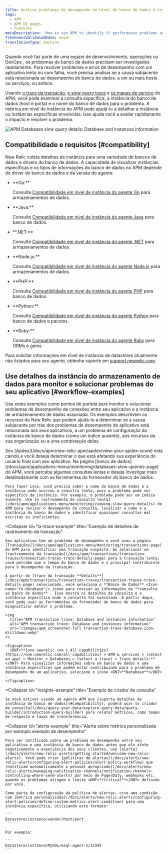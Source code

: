 ```yaml
---
title: Analise problemas de desempenho em nível de banco de dados e instância
tags:
  - APM
  - APM UI pages
  - Features
metaDescription: 'How to use APM to identify if performance problems and errors are due to database performance, one or more hosts/instances or services, or both.'
freshnessValidatedDate: never
translationType: machine
---
```


Quando você faz parte de uma equipe de desenvolvimento, operações ou DevOps , os problemas de banco de dados precisam ser investigados rapidamente. Para resolver problemas e erros de desempenho com um aplicativo lento ou com falha, você precisa analisar se a causa subjacente está relacionada ao desempenho do banco de dados, a um ou mais hosts ou serviços, ou ambos.

Usando [o trace da transação](/docs/apm/transactions/transaction-traces/transaction-traces), [o slow query trace](/docs/apm/applications-menu/monitoring/viewing-slow-query-details) e [os mapas de serviço](/docs/data-analysis/service-maps/get-started/service-maps-visualize-monitor-apps-entire-architecture) do APM, você pode examinar a consulta específica, a instância do banco de dados (host e porta) e o nome do banco de dados para o problema. A métrica em nível de instância do APM pode ajudá-lo a detalhar a instância ou instâncias específicas envolvidas. Isso ajuda você a avaliar rapidamente o impacto e resolver o problema.

<img
  title="APM Databases slow query details: Database and instances information"
  alt="APM Databases slow query details: Database and instances information"
  src="/images/apm_screenshot-full_database-overview.webp"
/>

## Compatibilidade e requisitos [#compatibility]

New Relic coleta detalhes de instância para uma variedade de bancos de dados e drivers do banco de dados. A capacidade de visualizar instâncias específicas e os tipos de informações do banco de dados no APM depende do driver do banco de dados e da versão do agente:

* <DNT>
    **Go:**
  </DNT>

  Consulte [Compatibilidade em nível de instância do agente Go](/docs/agents/go-agent/get-started/go-agent-compatibility-requirements#datastores) para armazenamentos de dados.

* <DNT>
    **Java:**
  </DNT>

  Consulte [Compatibilidade em nível de instância do agente Java](/docs/agents/java-agent/getting-started/compatibility-requirements-java-agent#instance-level-db) para banco de dados.

* <DNT>
    **.NET:**
  </DNT>

  Consulte [Compatibilidade em nível de instância do agente .NET](/docs/agents/net-agent/getting-started/compatibility-requirements-net-agent#instance-details) para armazenamentos de dados.

* <DNT>
    **Node.js:**
  </DNT>

  Consulte [Compatibilidade em nível de instância do agente Node.js](/docs/agents/nodejs-agent/getting-started/compatibility-requirements-nodejs-agent#instance-details) para armazenamentos de dados.

* <DNT>
    **PHP:**
  </DNT>

  Consulte [Compatibilidade em nível de instância do agente PHP](/docs/agents/php-agent/getting-started/php-agent-compatibility-requirements#instance-details) para banco de dados.

* <DNT>
    **Python:**
  </DNT>

  Consulte [Compatibilidade em nível de instância do agente Python](/docs/agents/python-agent/getting-started/instrumented-python-packages#instance-details) para banco de dados e pacotes.

* <DNT>
    **Ruby:**
  </DNT>

  Consulte [Compatibilidade em nível de instância do agente Ruby](/docs/agents/ruby-agent/getting-started/ruby-agent-requirements-supported-frameworks#instance_details) para ORMs e gems.

Para solicitar informações em nível de instância de datastores atualmente não listados para seu agente, obtenha suporte em [support.newrelic.com](https://support.newrelic.com).

## Use detalhes da instância do armazenamento de dados para monitor e solucionar problemas do seu aplicativo [#workflow-examples]

Use estes exemplos como pontos de partida para monitor e solucionar problemas de desempenho de conexões entre seu aplicativo e a instância de armazenamento de dados associada. Os exemplos descrevem os recursos do New Relic que podem ajudá-lo a determinar se a causa subjacente por trás dos problemas de desempenho do aplicativo está relacionada aos seus aplicativos, a um problema de configuração da instância de banco de dados (como um índice ausente), aos recursos da sua organização ou a uma combinação deles.

<CollapserGroup>
  <Collapser
    id="slow-sql-example"
    title="Exemplo de detalhes trace de consulta lenta"
  >
    Seu [Apdex](/docs/apm/new-relic-apm/apdex/view-your-apdex-score) está caindo e você deseja determinar o que está afetando sua experiência do usuário final com seu aplicativo. Na página [banco de dados](/docs/apm/applications-menu/monitoring/databases-slow-queries-page) do APM, você percebe algumas consultas lentas e deseja investigar mais detalhadamente com as ferramentas do fornecedor do banco de dados.

    Para fazer isso, você precisa saber o nome do banco de dados e a instância onde ocorreu a consulta lenta, pois o problema pode ser específico da instância. Por exemplo, o problema pode ser um índice ausente. Use [o rastreamento de consulta lenta](/docs/apm/applications-menu/monitoring/viewing-slow-query-details) do APM para revisar o desempenho da consulta, localizar o nome e a instância do banco de dados e identificar quaisquer consultas mal escritas ou ineficientes.
  </Collapser>

  <Collapser
    id="tx-trace-example"
    title="Exemplo de detalhes de rastreamento da transação"
  >
    Seu aplicativo tem um problema de desempenho e você usou a página [Transações](/docs/apm/applications-menu/monitoring/transactions-page) do APM para identificar uma transação suspeita. Ao selecionar um [rastreamento da transação](/docs/apm/transactions/transaction-traces/transaction-traces-trace-details-page) para a transação lenta, você percebe que o tempo do banco de dados é o principal contribuinte para o desempenho da transação.

    A partir do [trace da transação **Details**](/docs/apm/transactions/transaction-traces/transaction-traces-trace-details-page) selecionado, você seleciona o **Banco de Dados** <Icon name="fe-database"/> ícone para revisar as informações da **consulta ao banco de dados** . Isso mostra os detalhes da consulta e a instância específica onde a consulta foi executada. A partir daqui, você pode usar as ferramentas do fornecedor de banco de dados para diagnosticar melhor o problema.

    <img
      title="APM transaction trace: Database and instances information"
      alt="APM transaction trace: Database and instances information"
      src="/images/apm_screenshot-full_transaction-trace-database-icon-drilldown.webp"
    />

    <figcaption>
      <DNT>**[one.newrelic.com > All capabilities](https://one.newrelic.com/all-capabilities) > APM & services > (select an app) > Monitor > Databases > (select a trace) > Trace details:**</DNT> Para visualizar informações sobre um banco de dados e uma instância específicos que podem estar contribuindo para o problema de desempenho de um aplicativo, selecione o ícone <DNT>**Database**</DNT> .
    </figcaption>
  </Collapser>

  <Collapser
    id="insights-example"
    title="Exemplo de criador de consulta"
  >
    Se você estiver usando um agente APM que [suporta detalhes de instância de banco de dados](#compatibility), poderá usar [o criador de consulta](/docs/query-your-data/explore-query-data/query-builder/introduction-query-builder) para relatar métricas, como tempo de resposta e taxas de transferência.
  </Collapser>

  <Collapser
    id="alerts-example"
    title="Alerta sobre métrica personalizada por exemplo exemplo de desempenho"
  >
    Para ser notificado sobre um problema de desempenho entre seu aplicativo e uma instância de banco de dados antes que ele afete negativamente a experiência dos seus clientes, use [alerta](/docs/alerts/new-relic-alerts/getting-started/welcome-new-relic-alerts). Você pode criar [políticas de alertas](/docs/alerts/new-relic-alerts/configuring-alert-policies/alert-policy-workflow) que [notificam automaticamente o pessoal apropriado](/docs/alerts/new-relic-alerts/managing-notification-channels/notification-channels-controlling-where-send-alerts) por meio de PagerDuty, webhooks etc. quando os problemas atingem o limite <DNT>**Critical**</DNT> definido por você.

    Como parte da configuração da política de alertas, crie uma condição com [métrica personalizada](/docs/alerts/new-relic-alerts/configuring-alert-policies/define-custom-metrics-alert-condition) para uma instância específica, utilizando este formato:

    ```
    Datastore/instance/vendor/host/port
    ```

    Por exemplo:

    ```
    Datastore/instance/MySQL/msql-agent-1/12345
    ```
  </Collapser>
</CollapserGroup>

